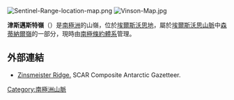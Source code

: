 [[Image:Sentinel-Range-location-map.png|thumb]]
[[Image:Vinson-Map.jpg|thumb]]

{{coord|78|27|00|S|85|15|00|W|display=title}}

'''津斯邁斯特嶺'''（{{lang-en|Zinsmeister Ridge}}）是[[南極洲|南極洲]]的山嶺，位於[[埃爾斯沃思地|埃爾斯沃思地]]，屬於[[埃爾斯沃思山脈|埃爾斯沃思山脈]]中[[森蒂納爾嶺|森蒂納爾嶺]]的一部分，現時由[[南極條約體系|南極條約體系]]管理。

==外部連結==
* [http://data.aad.gov.au/aadc/gaz/scar/display_name.cfm?gaz_id=136323 Zinsmeister Ridge.] {{Wayback|url=http://data.aad.gov.au/aadc/gaz/scar/display_name.cfm?gaz_id=136323 |date=20120616062340 }} SCAR Composite Antarctic Gazetteer.

{{DEFAULTSORT:Zinsmeister Ridge}}
[[Category:南極洲山脈|Category:南極洲山脈]]


{{EllsworthLand-geo-stub}}